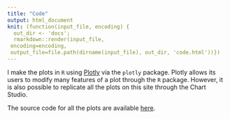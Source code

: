 ```yaml
---
title: "Code"
output: html_document
knit: (function(input_file, encoding) {
  out_dir <- 'docs';
  rmarkdown::render(input_file,
 encoding=encoding,
 output_file=file.path(dirname(input_file), out_dir, 'code.html'))})
---
```


I make the plots in `R` using [Plotly](https://plotly.com/r) via the `plotly` package. Plotly allows its users to modify many features of a plot through the `R` package. However, it is also possible to replicate all the plots on this site through the Chart Studio.

The source code for all the plots are available [here](https://github.com/dzulfiqarfr/indonesia-recovery-tracker/tree/main/script).  
